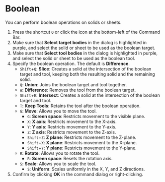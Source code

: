 
# Boolean

You can perform boolean operations on solids or sheets.

<KinouGaiyou shortcut="Q" command="Boolean" button="" />

1. Press the shortcut `Q` or click the icon at the bottom-left of the Command Bar.
2. Make sure that **Select target bodies** in the dialog is highlighted in purple, and select the solid or sheet to be used as the boolean target.
3. Make sure that **Select tool bodies** in the dialog is highlighted in purple, and select the solid or sheet to be used as the boolean tool.
4. Specify the boolean operation. The default is **Difference**.
   - `Shift`+`Q`: **Slice**: Creates a solid at the intersection of the boolean target and tool, keeping both the resulting solid and the remaining solid.
   - `Q`: **Union**: Joins the boolean target and tool together.
   - `W`: **Difference**: Removes the tool from the boolean target.
   - `Shift`+`E`: **Intersect**: Creates a solid at the intersection of the boolean target and tool.
   - `T`: **Keep Tools**: Retains the tool after the boolean operation.
   - `G`: **Move**: Allows you to move the tool.
     - `G`: **Screen space**: Restricts movement to the visible plane.
     - `X`: **X axis**: Restricts movement to the X-axis.
     - `Y`: **Y axis**: Restricts movement to the Y-axis.
     - `Z`: **Z axis**: Restricts movement to the Z-axis.
     - `Shift`+`Z`: **Z plane**: Restricts movement to the Z-plane.
     - `Shift`+`X`: **X plane**: Restricts movement to the X-plane.
     - `Shift`+`Y`: **Y plane**: Restricts movement to the Y-plane.
   - `R`: **Rotate**: Allows you to rotate the tool.
     - `R`: **Screen space**: Resets the rotation axis.
   - `S`: **Scale**: Allows you to scale the tool.
     - `S`: **Uniform**: Scales uniformly in the X, Y, and Z directions.
5. Confirm by clicking **OK** in the command dialog or right-clicking.
